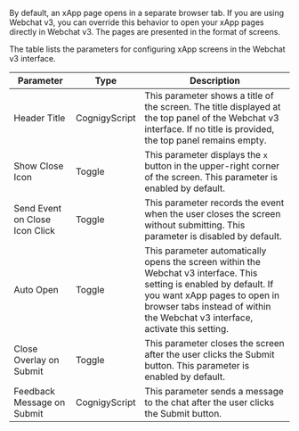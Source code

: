 <Accordion title="xApp Overlay">

  By default, an xApp page opens in a separate browser tab.
  If you are using Webchat v3,
  you can override this behavior to open your xApp pages directly in Webchat v3.
  The pages are presented in the format of screens.

  The table lists the parameters for configuring xApp screens in the Webchat v3 interface.

  | Parameter                      | Type          | Description                                                                                                                                                                                                                          |
  |--------------------------------|---------------|--------------------------------------------------------------------------------------------------------------------------------------------------------------------------------------------------------------------------------------|
  | Header Title                   | CognigyScript | This parameter shows a title of the screen. The title displayed at the top panel of the Webchat v3 interface. If no title is provided, the top panel remains empty.                                                              |
  | Show Close Icon                | Toggle        | This parameter displays the `x` button in the upper-right corner of the screen. This parameter is enabled by default.                                                                                                                |
  | Send Event on Close Icon Click | Toggle        | This parameter records the event when the user closes the screen without submitting. This parameter is disabled by default.                                                                                                          |
  | Auto Open                      | Toggle        | This parameter automatically opens the screen within the Webchat v3 interface. This setting is enabled by default. If you want xApp pages to open in browser tabs instead of within the Webchat v3 interface, activate this setting. |
  | Close Overlay on Submit        | Toggle        | This parameter closes the screen after the user clicks the Submit button. This parameter is enabled by default.                                                                                                                      |
  | Feedback Message on Submit     | CognigyScript | This parameter sends a message to the chat after the user clicks the Submit button.                                                                                                                                                  |
</Accordion>